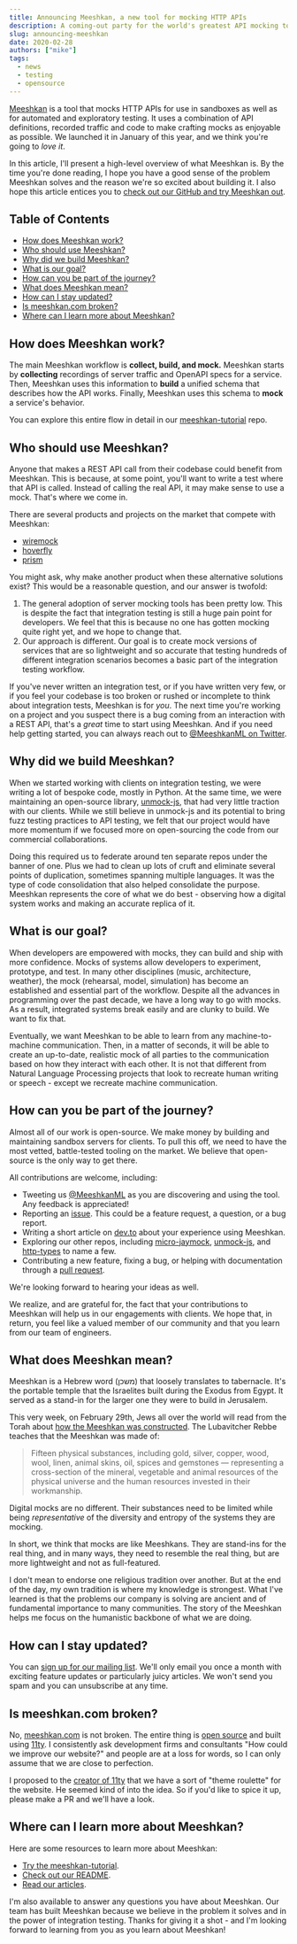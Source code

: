 ```yaml
---
title: Announcing Meeshkan, a new tool for mocking HTTP APIs
description: A coming-out party for the world's greatest API mocking tool that no one has ever heard of. Yet.
slug: announcing-meeshkan
date: 2020-02-28
authors: ["mike"]
tags:
  - news
  - testing
  - opensource
---
```


[Meeshkan](https://github.com/meeshkan/meeshkan) is a tool that mocks HTTP APIs for use in sandboxes as well as for automated and exploratory testing. It uses a combination of API definitions, recorded traffic and code to make crafting mocks as enjoyable as possible. We launched it in January of this year, and we think you're going to _love it_.

In this article, I'll present a high-level overview of what Meeshkan is. By the time you're done reading, I hope you have a good sense of the problem Meeshkan solves and the reason we're so excited about building it. I also hope this article entices you to [check out our GitHub and try Meeshkan out](https://github.com/meeshkan/meeshkan).

## Table of Contents

- [How does Meeshkan work?](#how-does-meeshkan-work)
- [Who should use Meeshkan?](#who-should-use-meeshkan)
- [Why did we build Meeshkan?](#why-did-we-build-meeshkan)
- [What is our goal?](#what-is-our-goal)
- [How can you be part of the journey?](#how-can-you-be-part-of-the-journey)
- [What does Meeshkan mean?](#what-does-meeshkan-mean)
- [How can I stay updated?](#how-can-i-stay-updated)
- [Is meeshkan.com broken?](#is-meeshkancom-broken)
- [Where can I learn more about Meeshkan?](#where-can-i-learn-more-about-meeshkan)

## How does Meeshkan work?

The main Meeshkan workflow is **collect, build, and mock.** Meeshkan starts by **collecting** recordings of server traffic and OpenAPI specs for a service. Then, Meeshkan uses this information to **build** a unified schema that describes how the API works. Finally, Meeshkan uses this schema to **mock** a service's behavior.

You can explore this entire flow in detail in our [meeshkan-tutorial](https://github.com/meeshkan/meeshkan-tutorial) repo.

## Who should use Meeshkan?

Anyone that makes a REST API call from their codebase could benefit from Meeshkan. This is because, at some point, you'll want to write a test where that API is called. Instead of calling the real API, it may make sense to use a mock. That's where we come in.

There are several products and projects on the market that compete with Meeshkan:

- [wiremock](https://github.com/tomakehurst/wiremock)
- [hoverfly](https://github.com/SpectoLabs/hoverfly)
- [prism](https://github.com/stoplightio/prism)

You might ask, why make another product when these alternative solutions exist? This would be a reasonable question, and our answer is twofold:

1. The general adoption of server mocking tools has been pretty low. This is despite the fact that integration testing is still a huge pain point for developers. We feel that this is because no one has gotten mocking quite right yet, and we hope to change that.
1. Our approach is different. Our goal is to create mock versions of services that are so lightweight and so accurate that testing hundreds of different integration scenarios becomes a basic part of the integration testing workflow.

If you've never written an integration test, or if you have written very few, or if you feel your codebase is too broken or rushed or incomplete to think about integration tests, Meeshkan is for _you_. The next time you're working on a project and you suspect there is a bug coming from an interaction with a REST API, that's a _great_ time to start using Meeshkan. And if you need help getting started, you can always reach out to [@MeeshkanML on Twitter](https://twitter.com/MeeshkanML).

## Why did we build Meeshkan?

When we started working with clients on integration testing, we were writing a lot of bespoke code, mostly in Python. At the same time, we were maintaining an open-source library, [unmock-js](https://github.com/meeshkan/unmock.js), that had very little traction with our clients. While we still believe in unmock-js and its potential to bring fuzz testing practices to API testing, we felt that our project would have more momentum if we focused more on open-sourcing the code from our commercial collaborations.

Doing this required us to federate around ten separate repos under the banner of one. Plus we had to clean up lots of cruft and eliminate several points of duplication, sometimes spanning multiple languages. It was the type of code consolidation that also helped consolidate the purpose. Meeshkan represents the core of what we do best - observing how a digital system works and making an accurate replica of it.

## What is our goal?

When developers are empowered with mocks, they can build and ship with more confidence. Mocks of systems allow developers to experiment, prototype, and test. In many other disciplines (music, architecture, weather), the mock (rehearsal, model, simulation) has become an established and essential part of the workflow. Despite all the advances in programming over the past decade, we have a long way to go with mocks. As a result, integrated systems break easily and are clunky to build. We want to fix that.

Eventually, we want Meeshkan to be able to learn from any machine-to-machine communication. Then, in a matter of seconds, it will be able to create an up-to-date, realistic mock of all parties to the communication based on how they interact with each other. It is not that different from Natural Language Processing projects that look to recreate human writing or speech - except we recreate machine communication.

## How can you be part of the journey?

Almost all of our work is open-source. We make money by building and maintaining sandbox servers for clients. To pull this off, we need to have the most vetted, battle-tested tooling on the market. We believe that open-source is the only way to get there.

All contributions are welcome, including:

- Tweeting us [@MeeshkanML](https://twitter.com/MeeshkanML) as you are discovering and using the tool. Any feedback is appreciated!
- Reporting an [issue](https://github.com/meeshkan/meeshkan/issues). This could be a feature request, a question, or a bug report.
- Writing a short article on [dev.to](https://dev.to) about your experience using Meeshkan.
- Exploring our other repos, including [micro-jaymock](https://github.com/meeshkan/micro-jaymock), [unmock-js](https://github.com/meeshkan/unmock-js), and [http-types](https://github.com/meeshkan/http-types) to name a few.
- Contributing a new feature, fixing a bug, or helping with documentation through a [pull request](https://github.com/meeshkan/meeshkan/pulls).

We're looking forward to hearing your ideas as well.

We realize, and are grateful for, the fact that your contributions to Meeshkan will help us in our engagements with clients. We hope that, in return, you feel like a valued member of our community and that you learn from our team of engineers.

## What does Meeshkan mean?

Meeshkan is a Hebrew word (משכן) that loosely translates to tabernacle. It's the portable temple that the Israelites built during the Exodus from Egypt. It served as a stand-in for the larger one they were to build in Jerusalem.

This very week, on February 29th, Jews all over the world will read from the Torah about [how the Meeshkan was constructed](https://www.chabad.org/parshah/article_cdo/aid/1314/jewish/Anatomy-of-a-Dwelling.htm). The Lubavitcher Rebbe teaches that the Meeshkan was made of:

> Fifteen physical substances, including gold, silver, copper, wood, wool, linen, animal skins, oil, spices and gemstones — representing a cross-section of the mineral, vegetable and animal resources of the physical universe and the human resources invested in their workmanship.

Digital mocks are no different. Their substances need to be limited while being _representative_ of the diversity and entropy of the systems they are mocking.

In short, we think that mocks are like Meeshkans. They are stand-ins for the real thing, and in many ways, they need to resemble the real thing, but are more lightweight and not as full-featured.

I don't mean to endorse one religious tradition over another. But at the end of the day, my own tradition is where my knowledge is strongest. What I've learned is that the problems our company is solving are ancient and of fundamental importance to many communities. The story of the Meeshkan helps me focus on the humanistic backbone of what we are doing.

## How can I stay updated?

You can [sign up for our mailing list](https://www.subscribepage.com/meeshkan). We'll only email you once a month with exciting feature updates or particularly juicy articles. We won't send you spam and you can unsubscribe at any time.

## Is meeshkan.com broken?

No, [meeshkan.com](https://meeshkan.com) is not broken. The entire thing is [open source](https://github.com/meeshkan/worlds-greatest-website) and built using [11ty](https://github.com/eleventy/11ty). I consistently ask development firms and consultants "How could we improve our website?" and people are at a loss for words, so I can only assume that we are close to perfection.

I proposed to the [creator of 11ty](https://twitter.com/MeeshkanML/status/1230120931101679617) that we have a sort of "theme roulette" for the website. He seemed kind of into the idea. So if you'd like to spice it up, please make a PR and we'll have a look.

## Where can I learn more about Meeshkan?

Here are some resources to learn more about Meeshkan:

- [Try the meeshkan-tutorial](https://github.com/meeshkan/meeshkan-tutorial).
- [Check out our README](https://github.com/meeshkan/meeshkan).
- [Read our articles](https://dev.to/meeshkan).

I'm also available to answer any questions you have about Meeshkan. Our team has built Meeshkan because we believe in the problem it solves and in the power of integration testing. Thanks for giving it a shot - and I'm looking forward to learning from you as you learn about Meeshkan!
